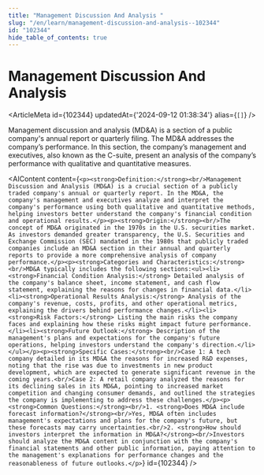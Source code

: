 ```yaml
---
title: "Management Discussion And Analysis "
slug: "/en/learn/management-discussion-and-analysis--102344"
id: "102344"
hide_table_of_contents: true
---
```



# Management Discussion And Analysis 

<ArticleMeta id={102344} updatedAt={'2024-09-12 01:38:34'} alias={`[]`} />
<div className='border-solid border-b border-t-0 my-4 border-[var(--ifm-color-gray-300)]' />

Management discussion and analysis (MD&A) is a section of a public company's annual report or quarterly filing. The MD&A addresses the company’s performance. In this section, the company’s management and executives, also known as the C-suite, present an analysis of the company’s performance with qualitative and quantitative measures.

<AIContent content={`<p><strong>Definition:</strong><br/>Management Discussion and Analysis (MD&A) is a crucial section of a publicly traded company's annual or quarterly report. In the MD&A, the company's management and executives analyze and interpret the company's performance using both qualitative and quantitative methods, helping investors better understand the company's financial condition and operational results.</p><p><strong>Origin:</strong><br/>The concept of MD&A originated in the 1970s in the U.S. securities market. As investors demanded greater transparency, the U.S. Securities and Exchange Commission (SEC) mandated in the 1980s that publicly traded companies include an MD&A section in their annual and quarterly reports to provide a more comprehensive analysis of company performance.</p><p><strong>Categories and Characteristics:</strong><br/>MD&A typically includes the following sections:<ul><li><strong>Financial Condition Analysis:</strong> Detailed analysis of the company's balance sheet, income statement, and cash flow statement, explaining the reasons for changes in financial data.</li><li><strong>Operational Results Analysis:</strong> Analysis of the company's revenue, costs, profits, and other operational metrics, explaining the drivers behind performance changes.</li><li><strong>Risk Factors:</strong> Listing the main risks the company faces and explaining how these risks might impact future performance.</li><li><strong>Future Outlook:</strong> Description of the management's plans and expectations for the company's future operations, helping investors understand the company's direction.</li></ul></p><p><strong>Specific Cases:</strong><br/>Case 1: A tech company detailed in its MD&A the reasons for increased R&D expenses, noting that the rise was due to investments in new product development, which are expected to generate significant revenue in the coming years.<br/>Case 2: A retail company analyzed the reasons for its declining sales in its MD&A, pointing to increased market competition and changing consumer demands, and outlined the strategies the company is implementing to address these challenges.</p><p><strong>Common Questions:</strong><br/>1. <strong>Does MD&A include forecast information?</strong><br/>Yes, MD&A often includes management's expectations and plans for the company's future, but these forecasts may carry uncertainties.<br/>2. <strong>How should investors interpret the information in MD&A?</strong><br/>Investors should analyze the MD&A content in conjunction with the company's financial statements and other public information, paying attention to the management's explanations for performance changes and the reasonableness of future outlooks.</p>`} id={102344} />
